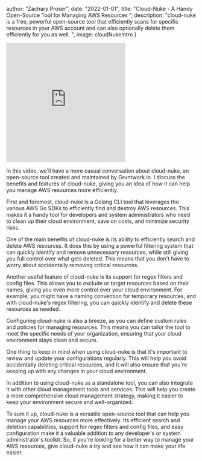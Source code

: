 

  author: "Zachary Proser",
  date: "2022-01-01",
  title: "Cloud-Nuke - A Handy Open-Source Tool for Managing AWS Resources ",
  description: "cloud-nuke is a free, powerful open-source tool that efficiently scans for specific resources in your AWS account and can also optionally delete them efficiently for you as well. ",
  image: cloudNukeIntro
 }


<iframe width="315" height="315" src="https://www.youtube.com/embed/EMcqH495iGs" title="YouTube video player" frameborder="0" allow="accelerometer; autoplay; clipboard-write; encrypted-media; gyroscope; picture-in-picture; web-share" allowfullscreen></iframe>

In this video, we'll have a more casual conversation about cloud-nuke, an open-source tool created and maintained by Gruntwork.io. I discuss the benefits and features of cloud-nuke, giving you an idea of how it can help you manage AWS resources more efficiently.

First and foremost, cloud-nuke is a Golang CLI tool that leverages the various AWS Go SDKs to efficiently find and destroy AWS resources. This makes it a handy tool for developers and system administrators who need to clean up their cloud environment, save on costs, and minimize security risks.

One of the main benefits of cloud-nuke is its ability to efficiently search and delete AWS resources. It does this by using a powerful filtering system that can quickly identify and remove unnecessary resources, while still giving you full control over what gets deleted. This means that you don't have to worry about accidentally removing critical resources.

Another useful feature of cloud-nuke is its support for regex filters and config files. This allows you to exclude or target resources based on their names, giving you even more control over your cloud environment. For example, you might have a naming convention for temporary resources, and with cloud-nuke's regex filtering, you can quickly identify and delete these resources as needed.

Configuring cloud-nuke is also a breeze, as you can define custom rules and policies for managing resources. This means you can tailor the tool to meet the specific needs of your organization, ensuring that your cloud environment stays clean and secure.

One thing to keep in mind when using cloud-nuke is that it's important to review and update your configurations regularly. This will help you avoid accidentally deleting critical resources, and it will also ensure that you're keeping up with any changes in your cloud environment.

In addition to using cloud-nuke as a standalone tool, you can also integrate it with other cloud management tools and services. This will help you create a more comprehensive cloud management strategy, making it easier to keep your environment secure and well-organized.

To sum it up, cloud-nuke is a versatile open-source tool that can help you manage your AWS resources more effectively. Its efficient search and deletion capabilities, support for regex filters and config files, and easy configuration make it a valuable addition to any developer's or system administrator's toolkit. So, if you're looking for a better way to manage your AWS resources, give cloud-nuke a try and see how it can make your life easier.
